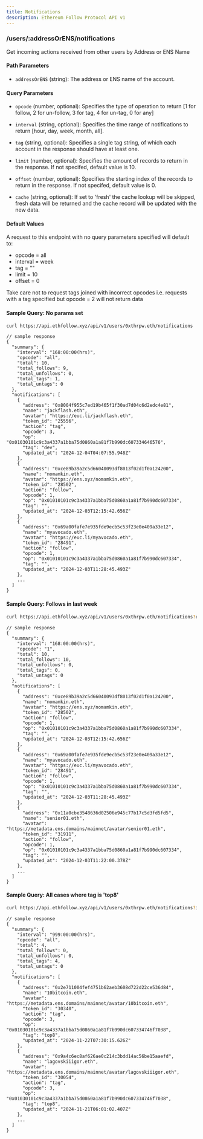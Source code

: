 ```yaml
---
title: Notifications
description: Ethereum Follow Protocol API v1
---
```


### /users/\:addressOrENS/notifications

Get incoming actions received from other users by Address or ENS Name


#### Path Parameters
- `addressOrENS` (string): The address or ENS name of the account.

#### Query Parameters
- `opcode` (number, optional): Specifies the type of operation to return [1 for follow, 2 for un-follow, 3 for tag, 4 for un-tag, 0 for any]  
- `interval` (string, optional): Specifies the time range of notifications to return [hour, day, week, month, all].

- `tag` (string, optional): Specifies a single tag string, of which each account in the response should have at least one.
- `limit` (number, optional): Specifies the amount of records to return in the response. If not specifed, default value is 10.
- `offset` (number, optional): Specifies the starting index of the records to return in the response. If not specifed, default value is 0.
- `cache` (string, optional): If set to 'fresh' the cache lookup will be skipped, fresh data will be returned and the cache record will be updated with the new data.

#### Default Values

A request to this endpoint with no query parameters specified will default to:
- opcode = all 
- interval = week
- tag = ""
- limit = 10
- offset = 0

Take care not to request tags joined with incorrect opcodes i.e. requests with a tag specified but opcode = 2 will not return data


#### Sample Query: No params set

```sh
curl https://api.ethfollow.xyz/api/v1/users/0xthrpw.eth/notifications
```

```jsonc
// sample response 
{
  "summary": {
    "interval": "168:00:00(hrs)",
    "opcode": "all",
    "total": 10,
    "total_follows": 9,
    "total_unfollows": 0,
    "total_tags": 1,
    "total_untags": 0
  },
  "notifications": [
    {
      "address": "0x8004f955c7ed19b465f1f30ad7d04c6d2edc4e81",
      "name": "jackflash.eth",
      "avatar": "https://euc.li/jackflash.eth",
      "token_id": "25556",
      "action": "tag",
      "opcode": 3,
      "op": "0x01030101c9c3a4337a1bba75d0860a1a81f7b990dc607334646576",
      "tag": "dev",
      "updated_at": "2024-12-04T04:07:55.948Z"
    },
    {
      "address": "0xce89b39a2c5d66040093df8013f02d1f0a124200",
      "name": "nomamkin.eth",
      "avatar": "https://ens.xyz/nomamkin.eth",
      "token_id": "28502",
      "action": "follow",
      "opcode": 1,
      "op": "0x01010101c9c3a4337a1bba75d0860a1a81f7b990dc607334",
      "tag": "",
      "updated_at": "2024-12-03T12:15:42.656Z"
    },
    {
      "address": "0x69a00fafe7e935fde9ecb5c53f23e0e409a33e12",
      "name": "myavocado.eth",
      "avatar": "https://euc.li/myavocado.eth",
      "token_id": "28491",
      "action": "follow",
      "opcode": 1,
      "op": "0x01010101c9c3a4337a1bba75d0860a1a81f7b990dc607334",
      "tag": "",
      "updated_at": "2024-12-03T11:28:45.493Z"
    },
    ...
  ]
}
```
#### Sample Query: Follows in last week

```sh
curl https://api.ethfollow.xyz/api/v1/users/0xthrpw.eth/notifications?opcode=1&interval=week
```
```jsonc
// sample response 
{
  "summary": {
    "interval": "168:00:00(hrs)",
    "opcode": "1",
    "total": 10,
    "total_follows": 10,
    "total_unfollows": 0,
    "total_tags": 0,
    "total_untags": 0
  },
  "notifications": [
    {
      "address": "0xce89b39a2c5d66040093df8013f02d1f0a124200",
      "name": "nomamkin.eth",
      "avatar": "https://ens.xyz/nomamkin.eth",
      "token_id": "28502",
      "action": "follow",
      "opcode": 1,
      "op": "0x01010101c9c3a4337a1bba75d0860a1a81f7b990dc607334",
      "tag": "",
      "updated_at": "2024-12-03T12:15:42.656Z"
    },
    {
      "address": "0x69a00fafe7e935fde9ecb5c53f23e0e409a33e12",
      "name": "myavocado.eth",
      "avatar": "https://euc.li/myavocado.eth",
      "token_id": "28491",
      "action": "follow",
      "opcode": 1,
      "op": "0x01010101c9c3a4337a1bba75d0860a1a81f7b990dc607334",
      "tag": "",
      "updated_at": "2024-12-03T11:28:45.493Z"
    },
    {
      "address": "0x11a0cbe3548636d02506e945c77b17c5d3fd5fd5",
      "name": "senior01.eth",
      "avatar": "https://metadata.ens.domains/mainnet/avatar/senior01.eth",
      "token_id": "31911",
      "action": "follow",
      "opcode": 1,
      "op": "0x01010101c9c3a4337a1bba75d0860a1a81f7b990dc607334",
      "tag": "",
      "updated_at": "2024-12-03T11:22:00.378Z"
    },
    ...
  ]
}
```

#### Sample Query: All cases where tag is 'top8'

```sh
curl https://api.ethfollow.xyz/api/v1/users/0xthrpw.eth/notifications?interval=all&tag=top8
```

```jsonc
// sample response 
{
  "summary": {
    "interval": "999:00:00(hrs)",
    "opcode": "all",
    "total": 4,
    "total_follows": 0,
    "total_unfollows": 0,
    "total_tags": 4,
    "total_untags": 0
  },
  "notifications": [
    {
      "address": "0x2e711004fef4751b62aeb3608d722d22ce536d84",
      "name": "10bitcoin.eth",
      "avatar": "https://metadata.ens.domains/mainnet/avatar/10bitcoin.eth",
      "token_id": "30340",
      "action": "tag",
      "opcode": 3,
      "op": "0x01030101c9c3a4337a1bba75d0860a1a81f7b990dc607334746f7038",
      "tag": "top8",
      "updated_at": "2024-11-22T07:30:15.626Z"
    },
    {
      "address": "0x9a4c6ec8af626ae0c214c3bdd14ac56be15aaefd",
      "name": "lagovskiiigor.eth",
      "avatar": "https://metadata.ens.domains/mainnet/avatar/lagovskiiigor.eth",
      "token_id": "30054",
      "action": "tag",
      "opcode": 3,
      "op": "0x01030101c9c3a4337a1bba75d0860a1a81f7b990dc607334746f7038",
      "tag": "top8",
      "updated_at": "2024-11-21T06:01:02.407Z"
    },
    ...
  ]
}
```
